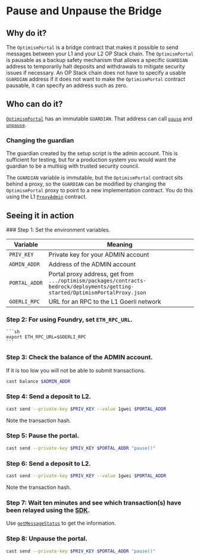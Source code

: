 
# Pause and Unpause the Bridge

## Why do it?

The `OptimismPortal` is a bridge contract that makes it possible to send messages between your L1 and your L2 OP Stack chain. 
The `OptimismPortal` is pausable as a backup safety mechanism that allows a specific `GUARDIAN` address to temporarily halt deposits and withdrawals to mitigate security issues if necessary. 
An OP Stack chain does not have to specify a usable `GUARDIAN` address if it does not want to make the `OptimismPortal` contract pausable, it can specify an address such as zero.


## Who can do it?

[`OptimismPortal`](https://github.com/ethereum-optimism/optimism/blob/129032f15b76b0d2a940443a39433de931a97a44/packages/contracts-bedrock/contracts/L1/OptimismPortal.sol) has an immutable `GUARDIAN`. 
That address can call [`pause`](https://github.com/ethereum-optimism/optimism/blob/129032f15b76b0d2a940443a39433de931a97a44/packages/contracts-bedrock/contracts/L1/OptimismPortal.sol#L171-L178) and [`unpause`](https://github.com/ethereum-optimism/optimism/blob/129032f15b76b0d2a940443a39433de931a97a44/packages/contracts-bedrock/contracts/L1/OptimismPortal.sol#L180-L187).


### Changing the guardian

The guardian created by the setup script is the admin account.
This is sufficient for testing, but for a production system you would want the guardian to be a multisig with trusted security council.

The `GUARDIAN` variable is immutable, but the `OptimismPortal` contract sits behind a proxy, so the `GUARDIAN` can be modified by changing the `OptimismPortal` proxy to point to a new implementation contract.
You do this using the L1 [`ProxyAdmin`](https://github.com/ethereum-optimism/optimism/blob/129032f15b76b0d2a940443a39433de931a97a44/packages/contracts-bedrock/contracts/universal/ProxyAdmin.sol) contract.


## Seeing it in action
<Steps>
### Step 1: Set the environment variables.

   | Variable | Meaning
   | - | - |
   | `PRIV_KEY` | Private key for your ADMIN account
   | `ADMIN_ADDR` | Address of the ADMIN account
   | `PORTAL_ADDR` | Portal proxy address, get from `.../optimism/packages/contracts-bedrock/deployments/getting-started/OptimismPortalProxy.json`
   | `GOERLI_RPC` | URL for an RPC to the L1 Goerli network 

### Step 2: For using Foundry, set `ETH_RPC_URL`.

    ```sh
    export ETH_RPC_URL=$GOERLI_RPC
    ```

### Step 3: Check the balance of the ADMIN account.
   If it is too low you will not be able to submit transactions.

   ```sh
   cast balance $ADMIN_ADDR
   ```

### Step 4: Send a deposit to L2.

   ```sh
   cast send --private-key $PRIV_KEY --value 1gwei $PORTAL_ADDR
   ```

   Note the transaction hash.

### Step 5: Pause the portal.

   ```sh
   cast send --private-key $PRIV_KEY $PORTAL_ADDR "pause()"
   ```

### Step 6: Send a deposit to L2.

   ```sh
   cast send --private-key $PRIV_KEY --value 1gwei $PORTAL_ADDR
   ```

   Note the transaction hash.

### Step 7: Wait ten minutes and see which transaction(s) have been relayed using the [SDK](/tools/javascript/sdk). 
   Use [`getMessageStatus`](https://sdk.optimism.io/classes/crosschainmessenger#getMessageStatus) to get the information.


### Step 8: Unpause the portal.

   ```sh
   cast send --private-key $PRIV_KEY $PORTAL_ADDR "pause()"
   ```
</Steps>